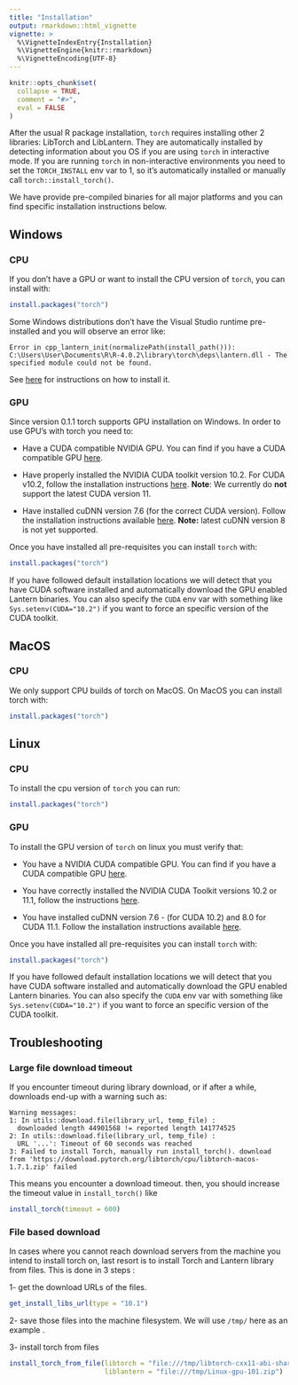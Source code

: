 ```yaml
---
title: "Installation"
output: rmarkdown::html_vignette
vignette: >
  %\VignetteIndexEntry{Installation}
  %\VignetteEngine{knitr::rmarkdown}
  %\VignetteEncoding{UTF-8}
---
```


```r
knitr::opts_chunk$set(
  collapse = TRUE,
  comment = "#>",
  eval = FALSE
)
```

After the usual R package installation, `torch` requires installing other 2 libraries: LibTorch and LibLantern. They are automatically installed by detecting information about you OS if you are using `torch` in interactive mode. If you are running `torch` in non-interactive environments you need to set the `TORCH_INSTALL` env var to 1, so it's automatically installed or manually call `torch::install_torch()`.

We have provide pre-compiled binaries for all major platforms and you can find specific installation instructions below.

## Windows

### CPU

If you don't have a GPU or want to install the CPU version of `torch`, you can install with:

```r
install.packages("torch")
```

Some Windows distributions don't have the Visual Studio runtime pre-installed and you will observe an error like:

    Error in cpp_lantern_init(normalizePath(install_path())): C:\Users\User\Documents\R\R-4.0.2\library\torch\deps\lantern.dll - The specified module could not be found.

See [here](https://github.com/mlverse/torch/issues/246#issuecomment-695097121) for instructions on how to install it.

### GPU

Since version 0.1.1 torch supports GPU installation on Windows. In order to use GPU's with torch you need to:

-   Have a CUDA compatible NVIDIA GPU. You can find if you have a CUDA compatible GPU [here](https://developer.nvidia.com/cuda-gpus#compute).

-   Have properly installed the NVIDIA CUDA toolkit version 10.2. For CUDA v10.2, follow the installation instructions [here](https://docs.nvidia.com/cuda/archive/10.2/cuda-installation-guide-microsoft-windows/index.html). **Note**: We currently do **not** support the latest CUDA version 11.

-   Have installed cuDNN version 7.6 (for the correct CUDA version). Follow the installation instructions available [here](https://docs.nvidia.com/deeplearning/cudnn/archives/cudnn_765/cudnn-install/index.html). **Note:** latest cuDNN version 8 is not yet supported.

Once you have installed all pre-requisites you can install `torch` with:

```r
install.packages("torch")
```

If you have followed default installation locations we will detect that you have CUDA software installed and automatically download the GPU enabled Lantern binaries. You can also specify the `CUDA` env var with something like `Sys.setenv(CUDA="10.2")` if you want to force an specific version of the CUDA toolkit.

## MacOS

### CPU

We only support CPU builds of torch on MacOS. On MacOS you can install torch with:

```r
install.packages("torch")
```

## Linux

### CPU

To install the cpu version of `torch` you can run:

```r
install.packages("torch")
```

### GPU

To install the GPU version of `torch` on linux you must verify that:

-   You have a NVIDIA CUDA compatible GPU. You can find if you have a CUDA compatible GPU [here](https://developer.nvidia.com/cuda-gpus#compute).

-   You have correctly installed the NVIDIA CUDA Toolkit versions 10.2 or 11.1, follow the instructions [here](https://docs.nvidia.com/cuda/archive/11.1.1/index.html).

-   You have installed cuDNN version 7.6 - (for CUDA 10.2) and 8.0 for CUDA 11.1. Follow the installation instructions available [here](https://docs.nvidia.com/deeplearning/cudnn/archives/cudnn-805/install-guide/index.html). 

Once you have installed all pre-requisites you can install `torch` with:

```r
install.packages("torch")
```

If you have followed default installation locations we will detect that you have CUDA software installed and automatically download the GPU enabled Lantern binaries. You can also specify the `CUDA` env var with something like `Sys.setenv(CUDA="10.2")` if you want to force an specific version of the CUDA toolkit.

## Troubleshooting

### Large file download timeout

If you encounter timeout during library download, or if after a while, downloads end-up with a warning such as:
```
Warning messages:
1: In utils::download.file(library_url, temp_file) :
  downloaded length 44901568 != reported length 141774525
2: In utils::download.file(library_url, temp_file) :
  URL '...': Timeout of 60 seconds was reached
3: Failed to install Torch, manually run install_torch(). download from 'https://download.pytorch.org/libtorch/cpu/libtorch-macos-1.7.1.zip' failed
```
This means you encounter a download timeout. 
then, you should increase the timeout value in `install_torch()` like 
```r
install_torch(timeout = 600)
```

### File based download

In cases where you cannot reach download servers from the machine you intend to install torch on,  last resort is to install Torch and Lantern library from files. This is done in 3 steps : 

1- get the download URLs of the files.

```r
get_install_libs_url(type = "10.1")
```

2- save those files into the machine filesystem. We will use `/tmp/` here as an example .

3- install torch from files

```r
install_torch_from_file(libtorch = "file:///tmp/libtorch-cxx11-abi-shared-with-deps-1.7.1%2Bcu101.zip",
                        liblantern = "file:///tmp/Linux-gpu-101.zip")
```

